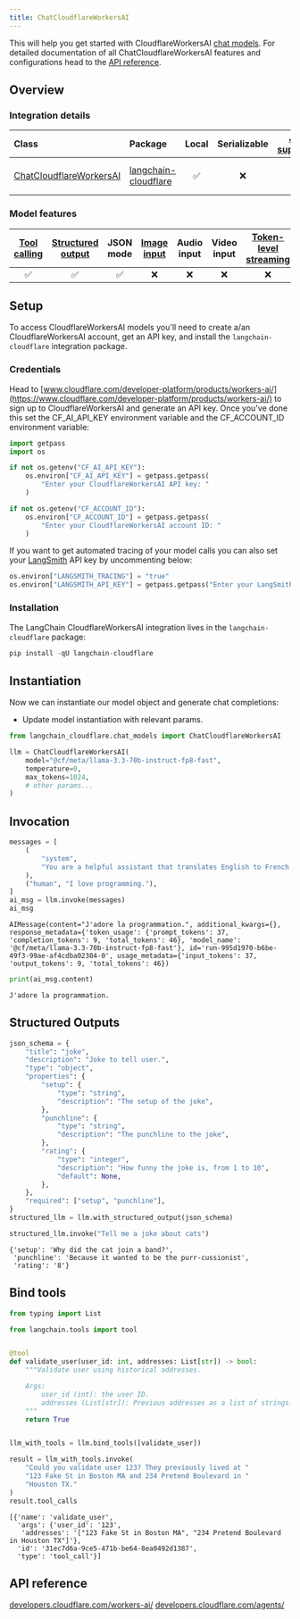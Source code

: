 ```yaml
---
title: ChatCloudflareWorkersAI
---
```


This will help you get started with CloudflareWorkersAI [chat models](/oss/langchain/models). For detailed documentation of all ChatCloudflareWorkersAI features and configurations head to the [API reference](https://python.langchain.com/docs/integrations/chat/cloudflare_workersai/).

## Overview

### Integration details

| Class | Package | Local | Serializable | [JS support](https://js.langchain.com/docs/integrations/chat/cloudflare) | Downloads | Version |
| :--- | :--- |:-----:|:------------:|:------------------------------------------------------------------------:| :---: | :---: |
| [ChatCloudflareWorkersAI](https://python.langchain.com/docs/integrations/chat/cloudflare_workersai/) | [langchain-cloudflare](https://pypi.org/project/langchain-cloudflare/) |   ✅   |      ❌       |                                     ❌                                     | ![PyPI - Downloads](https://img.shields.io/pypi/dm/langchain-cloudflare?style=flat-square&label=%20) | ![PyPI - Version](https://img.shields.io/pypi/v/langchain-cloudflare?style=flat-square&label=%20) |

### Model features

| [Tool calling](/oss/langchain/tools) | [Structured output](/oss/langchain/structured-output) | JSON mode | [Image input](/oss/langchain/messages#multimodal) | Audio input | Video input | [Token-level streaming](/oss/langchain/streaming/) | Native async | [Token usage](/oss/langchain/models#token-usage) | [Logprobs](/oss/langchain/models#log-probabilities) |
|:-----------------------------------------:|:----------------------------------------------------:|:---------:|:----------------------------------------------:|:-----------:|:-----------:|:-----------------------------------------------------:|:------------:|:------------------------------------------------------:|:----------------------------------:|
|                     ✅                     |                          ✅                           |     ✅     |                       ❌                        |      ❌      |      ❌      |                           ❌                           |      ❌       |                             ✅                            |                 ❌                  |

## Setup

To access CloudflareWorkersAI models you'll need to create a/an CloudflareWorkersAI account, get an API key, and install the `langchain-cloudflare` integration package.

### Credentials

Head to [www.cloudflare.com/developer-platform/products/workers-ai/](https://www.cloudflare.com/developer-platform/products/workers-ai/) to sign up to CloudflareWorkersAI and generate an API key. Once you've done this set the CF_AI_API_KEY environment variable and the CF_ACCOUNT_ID environment variable:

```python
import getpass
import os

if not os.getenv("CF_AI_API_KEY"):
    os.environ["CF_AI_API_KEY"] = getpass.getpass(
        "Enter your CloudflareWorkersAI API key: "
    )

if not os.getenv("CF_ACCOUNT_ID"):
    os.environ["CF_ACCOUNT_ID"] = getpass.getpass(
        "Enter your CloudflareWorkersAI account ID: "
    )
```

If you want to get automated tracing of your model calls you can also set your [LangSmith](https://docs.smith.langchain.com/) API key by uncommenting below:

```python
os.environ["LANGSMITH_TRACING"] = "true"
os.environ["LANGSMITH_API_KEY"] = getpass.getpass("Enter your LangSmith API key: ")
```

### Installation

The LangChain CloudflareWorkersAI integration lives in the `langchain-cloudflare` package:

```python
pip install -qU langchain-cloudflare
```

## Instantiation

Now we can instantiate our model object and generate chat completions:

- Update model instantiation with relevant params.

```python
from langchain_cloudflare.chat_models import ChatCloudflareWorkersAI

llm = ChatCloudflareWorkersAI(
    model="@cf/meta/llama-3.3-70b-instruct-fp8-fast",
    temperature=0,
    max_tokens=1024,
    # other params...
)
```

## Invocation

```python
messages = [
    (
        "system",
        "You are a helpful assistant that translates English to French. Translate the user sentence.",
    ),
    ("human", "I love programming."),
]
ai_msg = llm.invoke(messages)
ai_msg
```

```output
AIMessage(content="J'adore la programmation.", additional_kwargs={}, response_metadata={'token_usage': {'prompt_tokens': 37, 'completion_tokens': 9, 'total_tokens': 46}, 'model_name': '@cf/meta/llama-3.3-70b-instruct-fp8-fast'}, id='run-995d1970-b6be-49f3-99ae-af4cdba02304-0', usage_metadata={'input_tokens': 37, 'output_tokens': 9, 'total_tokens': 46})
```

```python
print(ai_msg.content)
```

```output
J'adore la programmation.
```

## Structured Outputs

```python
json_schema = {
    "title": "joke",
    "description": "Joke to tell user.",
    "type": "object",
    "properties": {
        "setup": {
            "type": "string",
            "description": "The setup of the joke",
        },
        "punchline": {
            "type": "string",
            "description": "The punchline to the joke",
        },
        "rating": {
            "type": "integer",
            "description": "How funny the joke is, from 1 to 10",
            "default": None,
        },
    },
    "required": ["setup", "punchline"],
}
structured_llm = llm.with_structured_output(json_schema)

structured_llm.invoke("Tell me a joke about cats")
```

```output
{'setup': 'Why did the cat join a band?',
 'punchline': 'Because it wanted to be the purr-cussionist',
 'rating': '8'}
```

## Bind tools

```python
from typing import List

from langchain.tools import tool


@tool
def validate_user(user_id: int, addresses: List[str]) -> bool:
    """Validate user using historical addresses.

    Args:
        user_id (int): the user ID.
        addresses (List[str]): Previous addresses as a list of strings.
    """
    return True


llm_with_tools = llm.bind_tools([validate_user])

result = llm_with_tools.invoke(
    "Could you validate user 123? They previously lived at "
    "123 Fake St in Boston MA and 234 Pretend Boulevard in "
    "Houston TX."
)
result.tool_calls
```

```output
[{'name': 'validate_user',
  'args': {'user_id': '123',
   'addresses': '["123 Fake St in Boston MA", "234 Pretend Boulevard in Houston TX"]'},
  'id': '31ec7d6a-9ce5-471b-be64-8ea0492d1387',
  'type': 'tool_call'}]
```

## API reference

[developers.cloudflare.com/workers-ai/](https://developers.cloudflare.com/workers-ai/)
[developers.cloudflare.com/agents/](https://developers.cloudflare.com/agents/)
